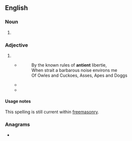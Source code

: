 ==English==

===Noun===
{{en-noun}}

# {{obsolete spelling of|en|ancient}}

===Adjective===
{{en-adj|er|more}}

# {{obsolete spelling of|en|ancient}}
#* {{quote-text|lang=en|year=1673|author={{w|John Milton}}|title=[[s:I did but prompt the age to quit their cloggs|I did but prompt the age to quit their cloggs]]|passage=I did but prompt the age to quit their cloggs}}
#*: By the known rules of '''antient''' libertie,
#*: When strait a barbarous noise environs me
#*: Of Owles and Cuckoes, Asses, Apes and Doggs
#* {{quote-book
|en
|author=Dawes, Manasseh & Jones, Sir William
|title=[[s:England's Alarm!|England's Alarm!]]
|year=1785
|page=10
|passage=The trial by jury, your Lordship knows, is so '''antient''' a privilege belonging to mankind, that its origin cannot properly be traced.
}}
#* {{quote-journal
|en
|year=1906
|journal=The Athenaeum
|url=http://books.google.ie/books?ei=2jnRUc-AIeGK7Ab5zoGYCw&id=RCM5AQAAIAAJ&dq=Antient+Concert+Rooms&q=%22Antient+Concert+Rooms%22
|page=745
|passage=The choral and orchestral concerts at the '''Antient''' Concert Rooms were of more than usual interest.
}}

====Usage notes====
This spelling is still current within [[freemasonry]].

===Anagrams===
* {{anagrams|en|a=aeinntt|tetanin}}